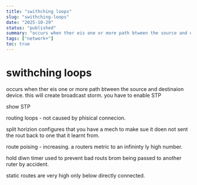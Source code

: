 ```yaml
---
title: "swithching loops"
slug: "swithching-loops"
date: "2025-10-29"
status: "published"
summary: "occurs when ther eis one or more path btween the source and destinaion device. this will create broadcast storm. you have to enable STP"
tags: ["network+"]
toc: true
---
```


# swithching loops

occurs when ther eis one or more path btween the source and destinaion device. this will create broadcast storm. you have to enable STP 

show STP 

routing loops - not caused by phisical connecion. 

split horizion configures that you have a mech to make sue it doen not sent the rout back to one that it learnt from. 

route poising - increasing. a routers metric to an infininty ly high number. 

hold diwn timer used to prevent bad routs brom being passed to another ruter by accident. 

static routes are very high only below directly connected.